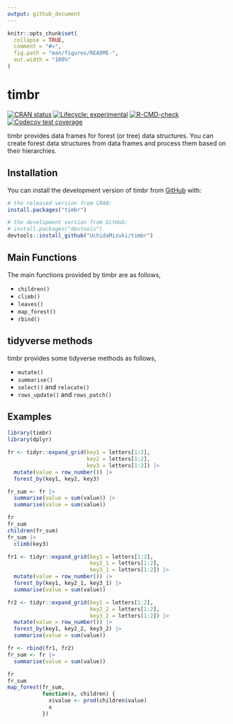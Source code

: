 ```yaml
---
output: github_document
---
```


<!-- README.md is generated from README.Rmd. Please edit that file -->

```r
knitr::opts_chunk$set(
  collapse = TRUE,
  comment = "#>",
  fig.path = "man/figures/README-",
  out.width = "100%"
)
```

# timbr

<!-- badges: start -->
[![CRAN status](https://www.r-pkg.org/badges/version/timbr)](https://CRAN.R-project.org/package=timbr)
[![Lifecycle: experimental](https://img.shields.io/badge/lifecycle-experimental-orange.svg)](https://lifecycle.r-lib.org/articles/stages.html#experimental)
[![R-CMD-check](https://github.com/UchidaMizuki/timbr/workflows/R-CMD-check/badge.svg)](https://github.com/UchidaMizuki/timbr/actions)
[![Codecov test coverage](https://codecov.io/gh/UchidaMizuki/timbr/branch/main/graph/badge.svg)](https://app.codecov.io/gh/UchidaMizuki/timbr?branch=main)
<!-- badges: end -->

timbr provides data frames for forest (or tree) data structures. 
You can create forest data structures from data frames and process them based on their hierarchies.

## Installation

You can install the development version of timbr from [GitHub](https://github.com/) with:

``` r
# the released version from CRAN:
install.packages("timbr")

# the development version from GitHub:
# install.packages("devtools")
devtools::install_github("UchidaMizuki/timbr")
```
## Main Functions

The main functions provided by timbr are as follows,

- `children()`
- `climb()`
- `leaves()`
- `map_forest()`
- `rbind()`

## tidyverse methods

timbr provides some tidyverse methods as follows,

- `mutate()`
- `summarise()`
- `select()` and `relocate()`
- `rows_update()` and `rows_patch()`

## Examples

```r
library(timbr)
library(dplyr)
```

```r
fr <- tidyr::expand_grid(key1 = letters[1:2],
                         key2 = letters[1:2],
                         key3 = letters[1:2]) |>  
  mutate(value = row_number()) |> 
  forest_by(key1, key2, key3)

fr_sum <- fr |> 
  summarise(value = sum(value)) |> 
  summarise(value = sum(value))

fr
fr_sum
children(fr_sum)
fr_sum |> 
  climb(key3)
```

```r
fr1 <- tidyr::expand_grid(key1 = letters[1:2], 
                          key2_1 = letters[1:2],
                          key3_1 = letters[1:2]) |> 
  mutate(value = row_number()) |> 
  forest_by(key1, key2_1, key3_1) |> 
  summarise(value = sum(value))

fr2 <- tidyr::expand_grid(key1 = letters[1:2], 
                          key2_2 = letters[1:2],
                          key3_2 = letters[1:2]) |> 
  mutate(value = row_number()) |> 
  forest_by(key1, key2_2, key3_2) |> 
  summarise(value = sum(value))

fr <- rbind(fr1, fr2)
fr_sum <- fr |> 
  summarise(value = sum(value))

fr
fr_sum
map_forest(fr_sum,
           function(x, children) {
             x$value <- prod(children$value)
             x
           })
```
